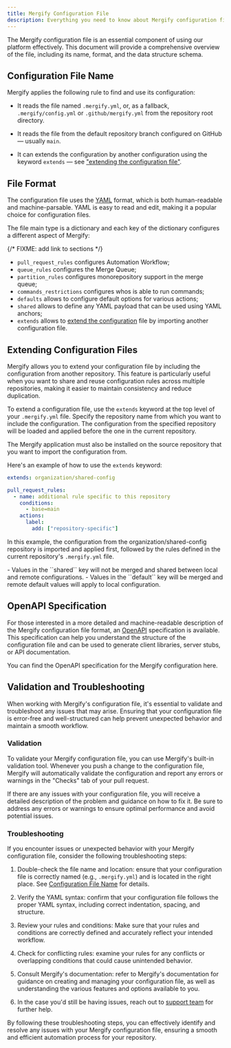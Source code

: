 ```yaml
---
title: Mergify Configuration File
description: Everything you need to know about Mergify configuration file
---
```



The Mergify configuration file is an essential component of using our platform
effectively. This document will provide a comprehensive overview of the file,
including its name, format, and the data structure schema.

## Configuration File Name

Mergify applies the following rule to find and use its configuration:

- It reads the file named `.mergify.yml`, or, as a fallback,
  `.mergify/config.yml` or `.github/mergify.yml` from the repository root
  directory.

- It reads the file from the default repository branch configured on GitHub —
  usually `main`.

- It can extends the configuration by another configuration using the keyword
  `extends` — see ["extending the configuration
  file"](.#extending-configuration-files).


## File Format

The configuration file uses the [YAML](https://yaml.org/) format, which is both
human-readable and machine-parsable. YAML is easy to read and edit, making it a
popular choice for configuration files.

The file main type is a dictionary and each key of the dictionary configures a
different aspect of Mergify:

{/* FIXME: add link to sections */}

- `pull_request_rules` configures Automation Workflow;
- `queue_rules` configures the Merge Queue;
- `partition_rules` configures monorepository support in the merge queue;
- `commands_restrictions` configures whos is able to run commands;
- `defaults` allows to configure default options for various actions;
- `shared` allows to define any YAML payload that can be used using YAML
  anchors;
- `extends` allows to [extend the
  configuration](.#extending-configuration-files) file by importing another
  configuration file.


## Extending Configuration Files

Mergify allows you to extend your configuration file by including the
configuration from another repository. This feature is particularly useful when
you want to share and reuse configuration rules across multiple repositories,
making it easier to maintain consistency and reduce duplication.

To extend a configuration file, use the `extends` keyword at the top level of your
`.mergify.yml` file. Specify the repository name from which you want to include the
configuration. The configuration from the specified repository will be loaded and
applied before the one in the current repository.

<Warning>
  The Mergify application must also be installed on the source repository
  that you want to import the configuration from.
</Warning>

Here's an example of how to use the `extends` keyword:

```yaml
extends: organization/shared-config

pull_request_rules:
  - name: additional rule specific to this repository
    conditions:
      - base=main
    actions:
      label:
        add: ["repository-specific"]
```


In this example, the configuration from the organization/shared-config
repository is imported and applied first, followed by the rules defined in the
current repository's `.mergify.yml` file.



<Warning>
   - Values in the ``shared`` key will not be merged and shared between local and
   remote configurations.
   - Values in the ``default`` key will be merged and remote default values will
   apply to local configuration.
</Warning>


## OpenAPI Specification

For those interested in a more detailed and machine-readable description of the
Mergify configuration file format, an [OpenAPI](https://www.openapis.org/)
specification is available. This specification can help you understand the
structure of the configuration file and can be used to generate client
libraries, server stubs, or API documentation.

You can find <DownloadLink path='/mergify-configuration-openapi.json'>the
OpenAPI specification for the Mergify configuration here</DownloadLink>.

## Validation and Troubleshooting

When working with Mergify's configuration file, it's essential to validate and
troubleshoot any issues that may arise. Ensuring that your configuration file
is error-free and well-structured can help prevent unexpected behavior and
maintain a smooth workflow.

### Validation

To validate your Mergify configuration file, you can use Mergify's built-in
validation tool. Whenever you push a change to the configuration file, Mergify
will automatically validate the configuration and report any errors or warnings
in the "Checks" tab of your pull request.

<Screenshot src={configCheckScreenshot} alt="Mergify configuration check" />

If there are any issues with your configuration file, you will receive a
detailed description of the problem and guidance on how to fix it. Be sure to
address any errors or warnings to ensure optimal performance and avoid
potential issues.

### Troubleshooting

If you encounter issues or unexpected behavior with your Mergify configuration
file, consider the following troubleshooting steps:

1. Double-check the file name and location: ensure that your configuration file
is correctly named (e.g., `.mergify.yml`) and is located in the right place.
See [Configuration File Name](.#configuration-file-name) for details.

2. Verify the YAML syntax: confirm that your configuration file follows the
proper YAML syntax, including correct indentation, spacing, and structure.

3. Review your rules and conditions: Make sure that your rules and conditions
are correctly defined and accurately reflect your intended workflow.

4. Check for conflicting rules: examine your rules for any conflicts or
overlapping conditions that could cause unintended behavior.

5. Consult Mergify's documentation: refer to Mergify's documentation for
guidance on creating and managing your configuration file, as well as
understanding the various features and options available to you.

6. In the case you'd still be having issues, reach out to [support
team](mailto:support@mergify.com) for further help.

By following these troubleshooting steps, you can effectively identify and
resolve any issues with your Mergify configuration file, ensuring a smooth and
efficient automation process for your repository.

